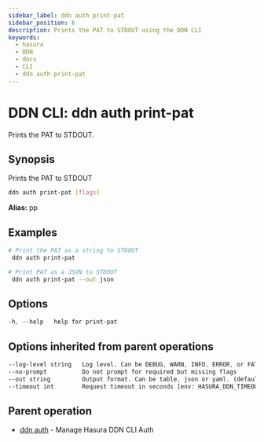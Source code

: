 ```yaml
---
sidebar_label: ddn auth print-pat
sidebar_position: 6
description: Prints the PAT to STDOUT using the DDN CLI
keywords:
  - hasura
  - DDN
  - docs
  - CLI
  - ddn auth print-pat
---
```


# DDN CLI: ddn auth print-pat

Prints the PAT to STDOUT.

## Synopsis

Prints the PAT to STDOUT

```bash
ddn auth print-pat [flags]
```

**Alias:** pp

## Examples

```bash
# Print the PAT as a string to STDOUT
 ddn auth print-pat

# Print PAT as a JSON to STDOUT
 ddn auth print-pat --out json
```

## Options

```sass
-h, --help   help for print-pat
```

## Options inherited from parent operations

```sass
--log-level string   Log level. Can be DEBUG, WARN, INFO, ERROR, or FATAL. (default "INFO")
--no-prompt          Do not prompt for required but missing flags
--out string         Output format. Can be table, json or yaml. (default "table")
--timeout int        Request timeout in seconds [env: HASURA_DDN_TIMEOUT] (default 100)
```

## Parent operation

- [ddn auth](/cli/commands/ddn_auth) - Manage Hasura DDN CLI Auth
